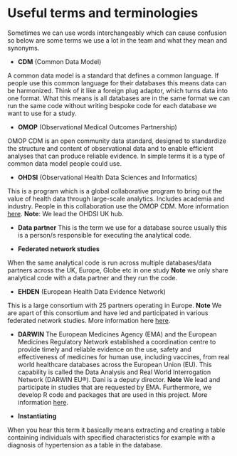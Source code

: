 # Useful terms and terminologies

Sometimes we can use words interchangeably which can cause confusion so below are some terms we use a lot in the team and what they mean and synonyms.

-   **CDM** (Common Data Model)

A common data model is a standard that defines a common language. If people use this common language for their databases this means data can be harmonized. Think of it like a foreign plug adaptor, which turns data into one format. What this means is all databases are in the same format we can run the same code without writing bespoke code for each database we want to use for a study.

-   **OMOP** (Observational Medical Outcomes Partnership)

OMOP CDM is an open community data standard, designed to standardize the structure and content of observational data and to enable efficient analyses that can produce reliable evidence. In simple terms it is a type of common data model people could use.

-   **OHDSI** (Observational Health Data Sciences and Informatics)

This is a program which is a global collaborative program to bring out the value of health data through large-scale analytics. Includes academia and industry. People in this collaboration use the OMOP CDM. More information [here](https://ohdsi.org/who-we-are/). **Note**: We lead the OHDSI UK hub.

-   **Data partner** This is the term we use for a database source usually this is a person/s responsible for executing the analytical code.

-   **Federated network studies**

When the same analytical code is run across multiple databases/data partners across the UK, Europe, Globe etc in one study **Note** we only share analytical code with a data partner and they run the code.

-   **EHDEN** (European Health Data Evidence Network)

This is a large consortium with 25 partners operating in Europe. **Note** We are apart of this consortium and have led and participated in various federated network studies. More information here [here](https://www.ehden.eu/).

-   **DARWIN** The European Medicines Agency (EMA) and the European Medicines Regulatory Network established a coordination centre to provide timely and reliable evidence on the use, safety and effectiveness of medicines for human use, including vaccines, from real world healthcare databases across the European Union (EU). This capability is called the Data Analysis and Real World Interrogation Network (DARWIN EU®). Dani is a deputy director. **Note** We lead and participate in studies that are requested by EMA. Furthermore, we develop R code and packages that are used in this project. More information [here](https://www.darwin-eu.org/).

-   **Instantiating**

When you hear this term it basically means extracting and creating a table containing individuals with specified characteristics for example with a diagnosis of hypertension as a table in the database.
